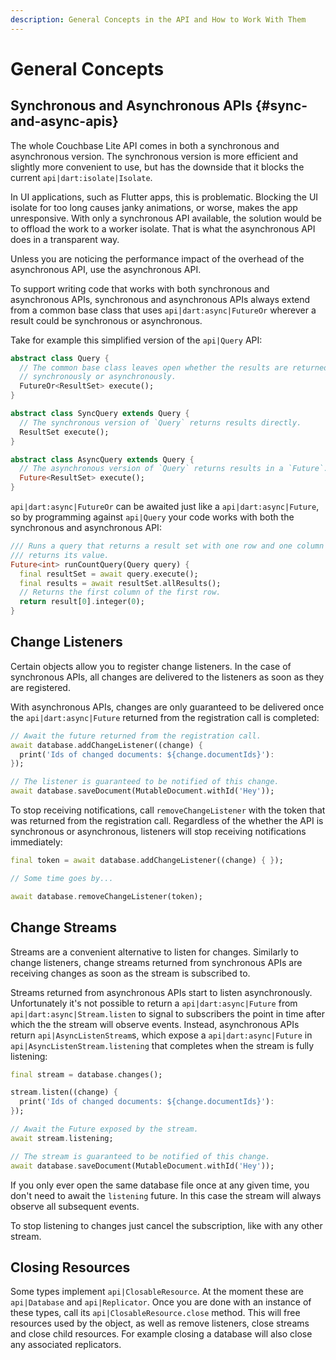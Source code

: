 ```yaml
---
description: General Concepts in the API and How to Work With Them
---
```


# General Concepts

## Synchronous and Asynchronous APIs \{#sync-and-async-apis}

The whole Couchbase Lite API comes in both a synchronous and asynchronous
version. The synchronous version is more efficient and slightly more convenient
to use, but has the downside that it blocks the current
`api|dart:isolate|Isolate`.

In UI applications, such as Flutter apps, this is problematic. Blocking the UI
isolate for too long causes janky animations, or worse, makes the app
unresponsive. With only a synchronous API available, the solution would be to
offload the work to a worker isolate. That is what the asynchronous API does in
a transparent way.

Unless you are noticing the performance impact of the overhead of the
asynchronous API, use the asynchronous API.

To support writing code that works with both synchronous and asynchronous APIs,
synchronous and asynchronous APIs always extend from a common base class that
uses `api|dart:async|FutureOr` wherever a result could be synchronous or
asynchronous.

Take for example this simplified version of the `api|Query` API:

```dart
abstract class Query {
  // The common base class leaves open whether the results are returned
  // synchronously or asynchronously.
  FutureOr<ResultSet> execute();
}

abstract class SyncQuery extends Query {
  // The synchronous version of `Query` returns results directly.
  ResultSet execute();
}

abstract class AsyncQuery extends Query {
  // The asynchronous version of `Query` returns results in a `Future`.
  Future<ResultSet> execute();
}
```

`api|dart:async|FutureOr` can be awaited just like a `api|dart:async|Future`, so
by programming against `api|Query` your code works with both the synchronous and
asynchronous API:

```dart
/// Runs a query that returns a result set with one row and one column and
/// returns its value.
Future<int> runCountQuery(Query query) {
  final resultSet = await query.execute();
  final results = await resultSet.allResults();
  // Returns the first column of the first row.
  return result[0].integer(0);
}
```

## Change Listeners

Certain objects allow you to register change listeners. In the case of
synchronous APIs, all changes are delivered to the listeners as soon as they are
registered.

With asynchronous APIs, changes are only guaranteed to be delivered once the
`api|dart:async|Future` returned from the registration call is completed:

```dart
// Await the future returned from the registration call.
await database.addChangeListener((change) {
  print('Ids of changed documents: ${change.documentIds}'):
});

// The listener is guaranteed to be notified of this change.
await database.saveDocument(MutableDocument.withId('Hey'));
```

To stop receiving notifications, call `removeChangeListener` with the token that
was returned from the registration call. Regardless of the whether the API is
synchronous or asynchronous, listeners will stop receiving notifications
immediately:

```dart
final token = await database.addChangeListener((change) { });

// Some time goes by...

await database.removeChangeListener(token);
```

## Change Streams

Streams are a convenient alternative to listen for changes. Similarly to change
listeners, change streams returned from synchronous APIs are receiving changes
as soon as the stream is subscribed to.

Streams returned from asynchronous APIs start to listen asynchronously.
Unfortunately it's not possible to return a `api|dart:async|Future` from
`api|dart:async|Stream.listen` to signal to subscribers the point in time after
which the the stream will observe events. Instead, asynchronous APIs return
`api|AsyncListenStream`s, which expose a `api|dart:async|Future` in
`api|AsyncListenStream.listening` that completes when the stream is fully
listening:

```dart
final stream = database.changes();

stream.listen((change) {
  print('Ids of changed documents: ${change.documentIds}'):
});

// Await the Future exposed by the stream.
await stream.listening;

// The stream is guaranteed to be notified of this change.
await database.saveDocument(MutableDocument.withId('Hey'));
```

If you only ever open the same database file once at any given time, you don't
need to await the `listening` future. In this case the stream will always
observe all subsequent events.

To stop listening to changes just cancel the subscription, like with any other
stream.

## Closing Resources

Some types implement `api|ClosableResource`. At the moment these are
`api|Database` and `api|Replicator`. Once you are done with an instance of these
types, call its `api|ClosableResource.close` method. This will free resources
used by the object, as well as remove listeners, close streams and close child
resources. For example closing a database will also close any associated
replicators.
